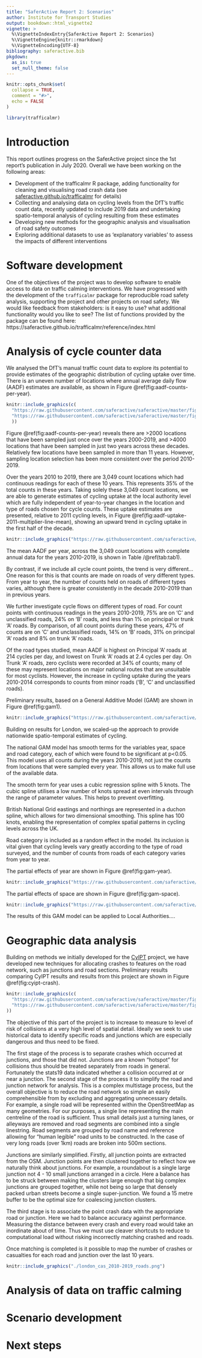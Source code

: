 ```yaml
---
title: "SaferActive Report 2: Scenarios"
author: Institute for Transport Studies
output: bookdown::html_vignette2
vignette: >
  %\VignetteIndexEntry{SaferActive Report 2: Scenarios}
  %\VignetteEngine{knitr::rmarkdown}
  %\VignetteEncoding{UTF-8}
bibliography: saferactive.bib
pkgdown:
  as_is: true
  set_null_theme: false
---
```


```r
knitr::opts_chunk$set(
  collapse = TRUE,
  comment = "#>",
  echo = FALSE
)
```

```r
library(trafficalmr)
```

# Introduction

This report outlines progress on the SaferActive project since the 1st report's publication in July 2020.
Overall we have been working on the following areas:

- Development of the trafficalmr R package, adding functionality for cleaning and visualising road crash data (see [saferactive.github.io/trafficalmr](https://saferactive.github.io/trafficalmr) for details)
- Collecting and analysing data on cycling levels from the DfT's traffic count data, recently updated to include 2019 data and undertaking spatio-temporal analysis of cycling resulting from these estimates
- Developing new methods for the geographic analysis and visualisation of road safety outcomes
- Exploring additional datasets to use as 'explanatory variables' to assess the impacts of different interventions

# Software development

One of the objectives of the project was to develop software to enable access to data on traffic calming interventions.
We have progressed with the development of the `trafficalmr` package for reproducible road safety analysis, supporting the project and other projects on road safety.
We would like feedback from stakeholders: is it easy to use? what additional functionality would you like to see? The list of functions provided by the package can be found here: https://saferactive.github.io/trafficalmr/reference/index.html

# Analysis of cycle counter data

We analysed the DfT's manual traffic count data to explore its potential to provide estimates of the geographic distribution of cycling uptake over time.
There is an uneven number of locations where annual average daily flow (AADF) estimates are available, as shown in Figure \@ref(fig:aadf-counts-per-year).

```r
knitr::include_graphics(c(
  "https://raw.githubusercontent.com/saferactive/saferactive/master/figures/aadf-counts-per-year.png",
  "https://raw.githubusercontent.com/saferactive/saferactive/master/figures/aadf-counts-per-year-2-plus.png"
  ))
```

Figure \@ref(fig:aadf-counts-per-year) reveals there are >2000 locations that have been sampled just once over the years 2000-2019, and >4000 locations that have been sampled in just two years across these decades.
Relatively few locations have been sampled in more than 11 years.
However, sampling location selection has been more consistent over the period 2010-2019. 

Over the years 2010 to 2019, there are 3,049 count locations which had continuous readings for each of these 10 years. 
This represents 35% of the total counts in these years.
Taking solely these 3,049 count locations, we are able to generate estimates of cycling uptake at the local authority level which are fully independent of year-to-year changes in the location and type of roads chosen for cycle counts.
These uptake estimates are presented, relative to 2011 cycling levels, in Figure \@ref(fig:aadf-uptake-2011-multiplier-line-mean), showing an upward trend in cycling uptake in the first half of the decade. 

```r
knitr::include_graphics("https://raw.githubusercontent.com/saferactive/saferactive/master/figures/aadf-uptake-2011-multiplier-line-mean.png")
```

The mean AADF per year, across the 3,049 count locations with complete annual data for the years 2010-2019, is shown in Table /@ref(tab:tab1).



By contrast, if we include all cycle count points, the trend is very different...
One reason for this is that counts are made on roads of very different types.
From year to year, the number of counts held on roads of different types varies, although there is greater consistently in the decade 2010-2019 than in previous years.


We further investigate cycle flows on different types of road. 
For count points with continuous readings in the years 2010-2019, 75% are on 'C' and unclassified roads, 24% on 'B' roads, and less than 1% on principal or trunk 'A' roads. 
By comparison, of all count points during these years, 47% of counts are on 'C' and unclassified roads, 14% on 'B' roads, 31% on principal 'A' roads and 8% on trunk 'A' roads.

Of the road types studied, mean AADF is highest on Principal 'A' roads at 214 cycles per day, and lowest on Trunk 'A' roads at 2.4 cycles per day. 
On Trunk 'A' roads, zero cyclists were recorded at 34% of counts; many of these may represent locations on major national routes that are unsuitable for most cyclists. 
However, the increase in cycling uptake during the years 2010-2014 corresponds to counts from minor roads ('B', 'C' and unclassified roads). 

<!-- Using all cycle count points in London over the years 2010-2019, we produced a GAM model with smooth terms for year, space, road category.... -->

Preliminary results, based on a General Additive Model (GAM) are shown in Figure \@ref(fig:gam1).

```r
knitr::include_graphics("https://raw.githubusercontent.com/saferactive/saferactive/master/figures/cycle-uptake-la-london-smoothed.png")
```

Building on results for London, we scaled-up the approach to provide nationwide spatio-temporal estimates of cycling. 

The national GAM model has smooth terms for the variables year, space and road category, each of which were found to be significant at p<0.05. 
This model uses all counts during the years 2010-2019, not just the counts from locations that were sampled every year. 
This allows us to make full use of the available data.

The smooth term for year uses a cubic regression spline with 5 knots. 
The cubic spline utilises a low number of knots spread at even intervals through the range of parameter values. 
This helps to prevent overfitting.

British National Grid eastings and northings are represented in a duchon spline, which allows for two dimensional smoothing. 
This spline has 100 knots, enabling the representation of complex spatial patterns in cycling levels across the UK. 

Road category is included as a random effect in the model. 
Its inclusion is vital given that cycling levels vary greatly according to the type of road surveyed, and the number of counts from roads of each category varies from year to year. 

The partial effects of year are shown in Figure \@ref(fig:gam-year).

```r
knitr::include_graphics("https://raw.githubusercontent.com/saferactive/saferactive/master/figures/GAM-partial-effect-of-year.png")
```

The partial effects of space are shown in Figure \@ref(fig:gam-space).

```r
knitr::include_graphics("https://raw.githubusercontent.com/saferactive/saferactive/master/figures/GAM-partial-effect-of-space.png")
```

The results of this GAM model can be applied to Local Authorities....

# Geographic data analysis

Building on methods we initially developed for the [CyIPT](https://www.cyipt.bike/) project, we have developed new techniques for allocating crashes to features on the road network, such as junctions and road sections.
Preliminary results comparing CyIPT results and results from this project are shown in Figure \@ref(fig:cyipt-crash).

```r
knitr::include_graphics(c(
  "https://raw.githubusercontent.com/saferactive/saferactive/master/figures/cyipt-crashes1-2.png",
  "https://raw.githubusercontent.com/saferactive/saferactive/master/figures/cyipt-crashes2.png"
))
```


The objective of this part of the project is to increase to measure to level of risk of collisions at a very high level of spatial detail. Ideally we seek to use historical data to identify specific roads and junctions which are especially dangerous and thus need to be fixed.

The first stage of the process is to separate crashes which occurred at junctions, and those that did not.  Junctions are a known “hotspot” for collisions thus should be treated separately from roads in general.  Fortunately the stats19 data indicated whether a collision occurred at or near a junction.
The second stage of the process it to simplify the road and junction network for analysis.  This is a complex multistage process, but the overall objective is to reduce the road network so simple an easily comprehensible from by excluding and aggregating unnecessary details. For example, a single road will be represented within the OpenStreetMap as many geometries. For our purposes, a single line representing the main centreline of the road is sufficient. Thus small details just a turning lanes, or alleyways are removed and road segments are combined into a single linestring.  Road segments are grouped by road name and reference allowing for “human legible” road units to be constructed. In the case of very long roads (over 1km) roads are broken into 500m sections.

Junctions are similarly simplified.  Firstly, all junction points are extracted from the OSM. Junction points are then clustered together to reflect how we naturally think about junctions.  For example, a roundabout is a single large junction not 4 - 10 small junctions arranged in a circle. Here a balance has to be struck between making the clusters large enough that big complex junctions are grouped together, while not being so large that densely packed urban streets become a single super-junction. We found a 15 metre buffer to be the optimal size for coalescing junction clusters.

The third stage is to associate the point crash data with the appropriate road or junction. Here we had to balance accuracy against performance.  Measuring the distance between every crash and every road would take an inordinate about of time.  Thus we must use cleaver shortcuts to reduce to computational load without risking incorrectly matching crashed and roads.

Once matching is completed is it possible to map the number of crashes or casualties for each road and junction over the last 10 years.

```r
knitr::include_graphics("./london_cas_2010-2019_roads.png")
```


# Analysis of data on traffic calming


# Scenario development


# Next steps



